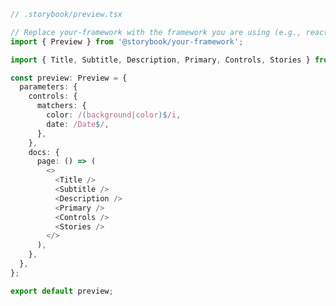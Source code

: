 ```ts
// .storybook/preview.tsx

// Replace your-framework with the framework you are using (e.g., react, vue3)
import { Preview } from '@storybook/your-framework';

import { Title, Subtitle, Description, Primary, Controls, Stories } from '@storybook/blocks';

const preview: Preview = {
  parameters: {
    controls: {
      matchers: {
        color: /(background|color)$/i,
        date: /Date$/,
      },
    },
    docs: {
      page: () => (
        <>
          <Title />
          <Subtitle />
          <Description />
          <Primary />
          <Controls />
          <Stories />
        </>
      ),
    },
  },
};

export default preview;
```
